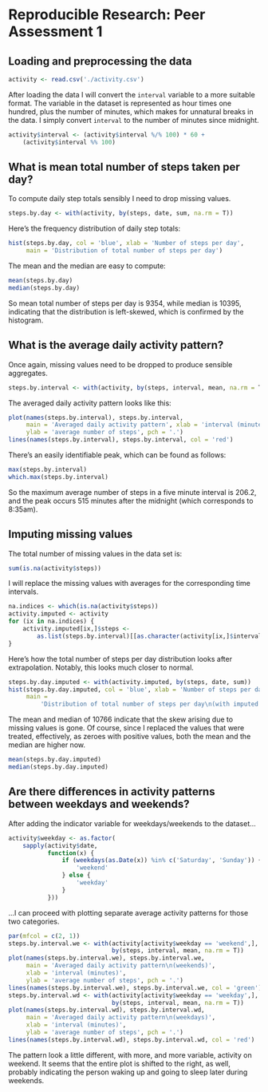 # Reproducible Research: Peer Assessment 1

## Loading and preprocessing the data

```r
activity <- read.csv('./activity.csv')
```

After loading the data I will convert the `interval` variable to a more
suitable format. The variable in the dataset is represented as hour times
one hundred, plus the number of minutes, which makes for unnatural breaks in
the data. I simply convert `interval` to the number of minutes since
midnight.

```r
activity$interval <- (activity$interval %/% 100) * 60 +
    (activity$interval %% 100)
```

## What is mean total number of steps taken per day?

To compute daily step totals sensibly I need to drop missing values.

```r
steps.by.day <- with(activity, by(steps, date, sum, na.rm = T))
```

Here's the frequency distribution of daily step totals:

```r
hist(steps.by.day, col = 'blue', xlab = 'Number of steps per day',
     main = 'Distribution of total number of steps per day')
```

The mean and the median are easy to compute:

```r
mean(steps.by.day)
median(steps.by.day)
```

So mean total number of steps per day is 9354, while median is 10395,
indicating that the distribution is left-skewed, which is confirmed by the
histogram.

## What is the average daily activity pattern?

Once again, missing values need to be dropped to produce sensible aggregates.

```r
steps.by.interval <- with(activity, by(steps, interval, mean, na.rm = T))
```

The averaged daily activity pattern looks like this:

```r
plot(names(steps.by.interval), steps.by.interval,
     main = 'Averaged daily activity pattern', xlab = 'interval (minutes)',
     ylab = 'average number of steps', pch = '.')
lines(names(steps.by.interval), steps.by.interval, col = 'red')
```

There's an easily identifiable peak, which can be found as follows:

```r
max(steps.by.interval)
which.max(steps.by.interval)
```

So the maximum average number of steps in a five minute interval is 206.2,
and the peak occurs 515 minutes after the midnight (which corresponds to
8:35am).

## Imputing missing values

The total number of missing values in the data set is:

```r
sum(is.na(activity$steps))
```

I will replace the missing values with averages for the corresponding time
intervals.

```r
na.indices <- which(is.na(activity$steps))
activity.imputed <- activity
for (ix in na.indices) {
    activity.imputed[ix,]$steps <-
        as.list(steps.by.interval)[[as.character(activity[ix,]$interval)]]
}
```

Here's how the total number of steps per day distribution looks after
extrapolation. Notably, this looks much closer to normal.

```r
steps.by.day.imputed <- with(activity.imputed, by(steps, date, sum))
hist(steps.by.day.imputed, col = 'blue', xlab = 'Number of steps per day',
     main =
         'Distribution of total number of steps per day\n(with imputed missing values)')
```

The mean and median of 10766 indicate that the skew arising due to missing
values is gone. Of course, since I replaced the values that were treated,
effectively, as zeroes with positive values, both the mean and the median are
higher now.

```r
mean(steps.by.day.imputed)
median(steps.by.day.imputed)
```

## Are there differences in activity patterns between weekdays and weekends?

After adding the indicator variable for weekdays/weekends to the dataset...

```r
activity$weekday <- as.factor(
    sapply(activity$date,
           function(x) {
               if (weekdays(as.Date(x)) %in% c('Saturday', 'Sunday')) {
                   'weekend'
               } else {
                   'weekday'
               }
           }))
```

...I can proceed with plotting separate average activity patterns for those
two categories.

```r
par(mfcol = c(2, 1))
steps.by.interval.we <- with(activity[activity$weekday == 'weekend',],
                             by(steps, interval, mean, na.rm = T))
plot(names(steps.by.interval.we), steps.by.interval.we,
     main = 'Averaged daily activity pattern\n(weekends)',
     xlab = 'interval (minutes)',
     ylab = 'average number of steps', pch = '.')
lines(names(steps.by.interval.we), steps.by.interval.we, col = 'green')
steps.by.interval.wd <- with(activity[activity$weekday == 'weekday',],
                             by(steps, interval, mean, na.rm = T))
plot(names(steps.by.interval.wd), steps.by.interval.wd,
     main = 'Averaged daily activity pattern\n(weekdays)',
     xlab = 'interval (minutes)',
     ylab = 'average number of steps', pch = '.')
lines(names(steps.by.interval.wd), steps.by.interval.wd, col = 'red')
```

The pattern look a little different, with more, and more variable, activity
on weekend. It seems that the entire plot is shifted to the right, as well,
probably indicating the person waking up and going to sleep later during
weekends.
